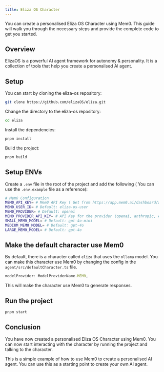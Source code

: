 ```yaml
---
title: Eliza OS Character
---
```


<Snippet file="security-compliance.mdx" />

You can create a personalised Eliza OS Character using Mem0. This guide will walk you through the necessary steps and provide the complete code to get you started.

## Overview

ElizaOS is a powerful AI agent framework for autonomy & personality. It is a collection of tools that help you create a personalised AI agent.

## Setup
You can start by cloning the eliza-os repository:

```bash
git clone https://github.com/elizaOS/eliza.git
```

Change the directory to the eliza-os repository:

```bash
cd eliza
```

Install the dependencies:

```bash
pnpm install
```

Build the project:

```bash
pnpm build
```

## Setup ENVs

Create a `.env` file in the root of the project and add the following ( You can use the `.env.example` file as a reference):

```bash
# Mem0 Configuration
MEM0_API_KEY= # Mem0 API Key ( Get from https://app.mem0.ai/dashboard/api-keys )
MEM0_USER_ID= # Default: eliza-os-user
MEM0_PROVIDER= # Default: openai
MEM0_PROVIDER_API_KEY= # API Key for the provider (openai, anthropic, etc.)
SMALL_MEM0_MODEL= # Default: gpt-4o-mini
MEDIUM_MEM0_MODEL= # Default: gpt-4o
LARGE_MEM0_MODEL= # Default: gpt-4o
```

## Make the default character use Mem0

By default, there is a character called `eliza` that uses the `ollama` model. You can make this character use Mem0 by changing the config in the `agent/src/defaultCharacter.ts` file.

```ts
modelProvider: ModelProviderName.MEM0,
```

This will make the character use Mem0 to generate responses.

## Run the project

```bash
pnpm start
```

## Conclusion

You have now created a personalised Eliza OS Character using Mem0. You can now start interacting with the character by running the project and talking to the character.

This is a simple example of how to use Mem0 to create a personalised AI agent. You can use this as a starting point to create your own AI agent.
